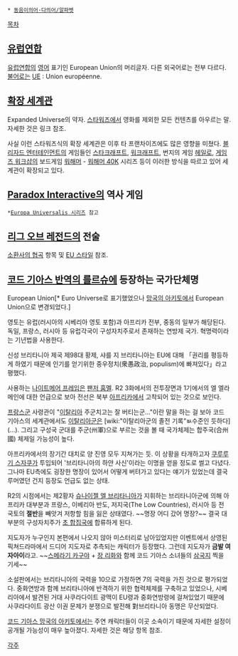  * [[동음이의어·다의어/알파벳]]

[[목차]]
== [[유럽연합]] ==
[[유럽연합]]의 [[영어]] 표기인 European Union의 머리글자. 다른 외국어로는 전부 다르다. [[불어]]로는 [[UE]] : Union européenne. 

== [[확장 세계관]] ==
Expanded Universe의 약자. [[스타워즈]]에서 영화를 제외한 모든 컨텐츠를 아우르는 말. 자세한 것은 링크 참조.

사실 이런 스타워즈식의 확장 세계관은 이후 타 프랜차이즈에도 많은 영향을 미쳤다. [[블리자드 엔터테인먼트]]의 게임들인 [[스타크래프트]], [[워크래프트]], 번지의 게임 [[헤일로]], [[게임즈 워크샵]]의 보드게임 [[워해머]] - [[워해머 40K]] 시리즈 등이 이러한 방식을 따르고 있어 세계관이 확장되고 있다.

== [[Paradox Interactive]]의 역사 게임 ==
 *[[Europa Universalis 시리즈]] 참고

== [[리그 오브 레전드]]의 전술 ==
[[소환사의 협곡]] 항목 및 [[EU 스타일]] 참조.

== [[코드 기아스 반역의 를르슈]]에 등장하는 국가단체명 ==
European Union[* Euro Universe로 표기했었으나 [[망국의 아키토]]에서 European Union으로 변경되었다.]

영토는 유럽(러시아의 시베리아 영토 포함)과 아프리카 전부, 중동의 일부가 해당된다. 독일, 프랑스, 러시아 등 유럽각국이 구성자치주로서 존재하는 연방제 국가. 혁명력이라는 기년법을 사용한다.

신성 브리타니아 제국 제98대 황제, 샤를 지 브리타니아는 EU에 대해 「권리를 평등하게 하였기 때문에 인기를 얻기위한 중우정치(衆愚政治, populism)에 빠져있다」라고 평했다.

사용하는 [[나이트메어 프레임]]은 [[팬저 훔멜]]. R2 3화에서의 전투장면과 1기에서의 엘 엘라메인에 대한 언급으로 보아 전선은 북부 [[아프리카]]에서 고착되어 있는 것으로 보인다.

[[프랑스군]] 사령관이 "[[이탈리아]] 주군치고는 잘 버티는군..."이란 말을 하는 걸 보아 코드 기아스의 세계관에서도 [[이탈리아군]]은 [wiki:"이탈리아군의 졸전 기록"ㅄ수준인 듯하다](…). 그리고 구성국 군대를 주군(州軍)으로 부르는 것을 볼 때 국가체제는 합주국(合州國) 체제일 가능성이 높다.

아프리카에서의 장기간 대치로 양 진영 모두 지쳐가는 듯. 이 상황을 타개하고자 [[쿠루루기 스자쿠]]가 투입되어 '브리타니아의 하얀 사신'이라는 이명을 얻을 정도로 썰고 다녔다. 그나마 EU측에도 굉장한 명장이 있어서 어떻게 버텨가고 있다는 얘기가 있었는데 결국 루머였던 건지 등장도 언급도 없는 상태.

R2의 시점에서는 제2황자 [[슈나이젤 엘 브리타니아]]가 지휘하는 브리타니아군에 의해 아프리카 대부분과 프랑스, 이베리아 반도, 저지국(The Low Countries), 러시아 등 전 국토의 '''절반'''을 빼앗겨 저항할 힘을 잃은 상태였다. ~~명장 어디 갔어 명장?~~ 결국 대부분의 구성자치주가 [[초 합집국]]에 합류하게 된다.

지도자가 누구인지 본편에서 나오지 않아 미스터리로 남아있었지만 이벤트에서 상영된 픽쳐드라마에서 드디어 지도자로 추측되는 캐릭터가 등장했다. 그런데 지도자가 '''금발 여자아이'''라고. ~~[[스메라기 카구야]] + [[장 리화]]와 함께 코드 기아스 소녀들의 [[삼국지]] 찍을 기세~~ 

소설판에서는 브리타니아의 국력을 10으로 가정하면 7의 국력을 가진 것으로 평가되었다. 중화연방과 함께 브리타니아에 반격하기 위한 협력체제를 구축하고 있었으나, 시베리아에서 발견된 거대 사쿠라다이트 광맥이 EU령과 중화연방령에 걸쳐있었기 때문에 사쿠라다이트 광산 이권 문제가 분쟁으로 발전해 對브리타니아 동맹은 무산되었다.

[[코드 기아스 망국의 아키토]]에서는 주연 캐릭터들이 이곳 소속이기 때문에 자세한 설정이 공개될 가능성이 매우 높아졌다. 자세한 것은 해당 항목 참조.

[[각주]]
